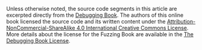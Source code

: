 ::: {.callout-note appearance="minimal" title="Reference" collapse="false"}

Unless otherwise noted, the source code segments in this article are excerpted
directly from the [Debugging Book](https://www.debuggingbook.com/). The authors
of this online book licensed the source code and its written content under the
[Attribution-NonCommercial-ShareAlike 4.0 International Creative Commons
License](https://creativecommons.org/licenses/by-nc-sa/4.0/). More details
about the license for the Fuzzing Book are available in the [The Debugging Book
License](https://github.com/uds-se/debuggingbook/blob/master/LICENSE.md).

:::
